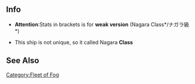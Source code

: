 ==Info==
* '''Attention''':Stats in brackets is for '''weak version''' (Nagara Class*/ナガラ級*)
{{shipinfo
| name=Nagara Class
| fog = true
| japanesename=ナガラ級
| id=
| image=[[File:Nagara.png|300px]]
| color=red
| type=Light Cruiser
| class=Nagara
| hp=55
| firepower=75 (60)
| armor=66 (46)
| torpedo=60
| evasion=28 (18)
| AA=30 (25)
| aircraft=0
| speed=High
| LOS=80 (50)
| ASW=98 (84)
| range=Long
| luck=10
| slot=3
| time=not buildable
| slot1=-Unequipped- 
| slot2=-Unequipped- 
| slot3=-Unequipped- 
| slot4=-Locked- 
}}
*This ship is not unique, so it called Nagara '''Class'''

==See Also==
{{Fogfleetshiplist}}
[[Category:Fleet of Fog]]